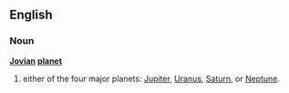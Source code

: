 ==English==

===Noun===
{{wikipedia}}
'''[[Jovian]] [[planet]]'''
# either of the four major planets: [[Jupiter]], [[Uranus]], [[Saturn]], or [[Neptune]].